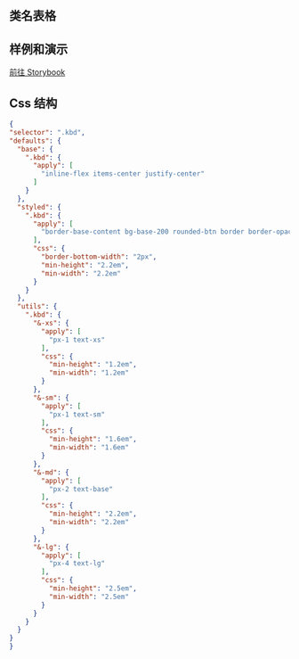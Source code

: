 
## 类名表格

<CssTable name="kbd" />

## 样例和演示

[前往 Storybook](https://story.ui.icebreaker.top/?path=/docs/data-display-kbd--docs)

## Css 结构

```json
{
"selector": ".kbd",
"defaults": {
  "base": {
    ".kbd": {
      "apply": [
        "inline-flex items-center justify-center"
      ]
    }
  },
  "styled": {
    ".kbd": {
      "apply": [
        "border-base-content bg-base-200 rounded-btn border border-opacity-20 px-2"
      ],
      "css": {
        "border-bottom-width": "2px",
        "min-height": "2.2em",
        "min-width": "2.2em"
      }
    }
  },
  "utils": {
    ".kbd": {
      "&-xs": {
        "apply": [
          "px-1 text-xs"
        ],
        "css": {
          "min-height": "1.2em",
          "min-width": "1.2em"
        }
      },
      "&-sm": {
        "apply": [
          "px-1 text-sm"
        ],
        "css": {
          "min-height": "1.6em",
          "min-width": "1.6em"
        }
      },
      "&-md": {
        "apply": [
          "px-2 text-base"
        ],
        "css": {
          "min-height": "2.2em",
          "min-width": "2.2em"
        }
      },
      "&-lg": {
        "apply": [
          "px-4 text-lg"
        ],
        "css": {
          "min-height": "2.5em",
          "min-width": "2.5em"
        }
      }
    }
  }
}
}
```